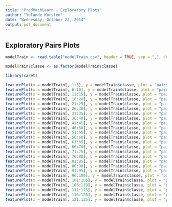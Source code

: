 ```yaml
---
title: "PredMachLearn - Exploratory Plots"
author: "Yolande Korsten"
date: "Wednesday, October 22, 2014"
output: pdf_document
---
```


## Exploratory Pairs Plots


```r
modelTrain <- read.table("modelTrain.csv", header = TRUE, sep = ",", dec = ".", na.strings = "NA", stringsAsFactors = FALSE)

modelTrain$classe <- as.factor(modelTrain$classe)
```

```r
library(caret)

featurePlot(x = modelTrain[, 1:5], y = modelTrain$classe, plot = "pairs")
featurePlot(x = modelTrain[, 6:10], y = modelTrain$classe, plot = "pairs")
featurePlot(x = modelTrain[, 11:15], y = modelTrain$classe, plot = "pairs")
featurePlot(x = modelTrain[, 16:20], y = modelTrain$classe, plot = "pairs")
featurePlot(x = modelTrain[, 21:25], y = modelTrain$classe, plot = "pairs")
featurePlot(x = modelTrain[, 26:30], y = modelTrain$classe, plot = "pairs")
featurePlot(x = modelTrain[, 31:35], y = modelTrain$classe, plot = "pairs")
featurePlot(x = modelTrain[, 36:40], y = modelTrain$classe, plot = "pairs")
featurePlot(x = modelTrain[, 41:45], y = modelTrain$classe, plot = "pairs")
featurePlot(x = modelTrain[, 46:50], y = modelTrain$classe, plot = "pairs")
featurePlot(x = modelTrain[, 51:55], y = modelTrain$classe, plot = "pairs")
featurePlot(x = modelTrain[, 56:60], y = modelTrain$classe, plot = "pairs")
featurePlot(x = modelTrain[, 61:65], y = modelTrain$classe, plot = "pairs")
featurePlot(x = modelTrain[, 66:70], y = modelTrain$classe, plot = "pairs")
featurePlot(x = modelTrain[, 71:75], y = modelTrain$classe, plot = "pairs")
featurePlot(x = modelTrain[, 76:80], y = modelTrain$classe, plot = "pairs")
featurePlot(x = modelTrain[, 81:85], y = modelTrain$classe, plot = "pairs")
featurePlot(x = modelTrain[, 86:90], y = modelTrain$classe, plot = "pairs")
featurePlot(x = modelTrain[, 91:95], y = modelTrain$classe, plot = "pairs")
featurePlot(x = modelTrain[, 96:100], y = modelTrain$classe, plot = "pairs")
featurePlot(x = modelTrain[, 101:105], y = modelTrain$classe, plot = "pairs")
featurePlot(x = modelTrain[, 106:110], y = modelTrain$classe, plot = "pairs")
featurePlot(x = modelTrain[, 111:115], y = modelTrain$classe, plot = "pairs")
featurePlot(x = modelTrain[, 116:120], y = modelTrain$classe, plot = "pairs")
featurePlot(x = modelTrain[, 121:125], y = modelTrain$classe, plot = "pairs")



```

